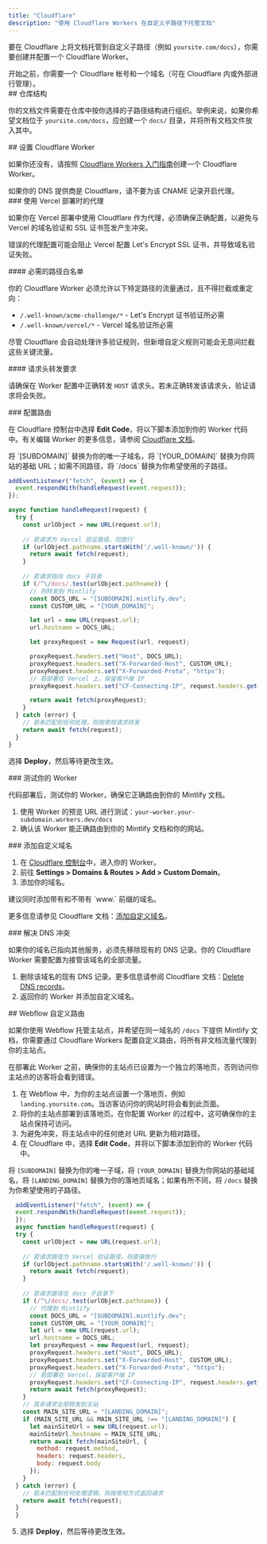 ```yaml
---
title: "Cloudflare"
description: "使用 Cloudflare Workers 在自定义子路径下托管文档"
---
```



要在 Cloudflare 上将文档托管到自定义子路径（例如 `yoursite.com/docs`），你需要创建并配置一个 Cloudflare Worker。

<Info>
  开始之前，你需要一个 Cloudflare 帐号和一个域名（可在 Cloudflare 内或外部进行管理）。
</Info>


<div id="repository-structure">
  ## 仓库结构
</div>

你的文档文件需要在仓库中按你选择的子路径结构进行组织。举例来说，如果你希望文档位于 `yoursite.com/docs`，应创建一个 `docs/` 目录，并将所有文档文件放入其中。

<div id="set-up-a-cloudflare-worker">
  ## 设置 Cloudflare Worker
</div>

如果你还没有，请按照 [Cloudflare Workers 入门指南](https://developers.cloudflare.com/workers/get-started/dashboard/)创建一个 Cloudflare Worker。

<Warning>
  如果你的 DNS 提供商是 Cloudflare，请不要为该 CNAME 记录开启代理。
</Warning>

<div id="proxies-with-vercel-deployments">
  ### 使用 Vercel 部署时的代理
</div>

如果你在 Vercel 部署中使用 Cloudflare 作为代理，必须确保正确配置，以避免与 Vercel 的域名验证和 SSL 证书签发产生冲突。

错误的代理配置可能会阻止 Vercel 配置 Let's Encrypt SSL 证书，并导致域名验证失败。

<div id="required-path-allowlist">
  #### 必需的路径白名单
</div>

你的 Cloudflare Worker 必须允许以下特定路径的流量通过，且不得拦截或重定向：

- `/.well-known/acme-challenge/*` - Let's Encrypt 证书验证所必需
- `/.well-known/vercel/*` - Vercel 域名验证所必需

尽管 Cloudflare 会自动处理许多验证规则，但新增自定义规则可能会无意间拦截这些关键流量。

<div id="header-forwarding-requirements">
  #### 请求头转发要求
</div>

请确保在 Worker 配置中正确转发 `HOST` 请求头。若未正确转发该请求头，验证请求将会失败。

<div id="configure-routing">
  ### 配置路由
</div>

在 Cloudflare 控制台中选择 **Edit Code**，将以下脚本添加到你的 Worker 代码中。有关编辑 Worker 的更多信息，请参阅 [Cloudflare 文档](https://developers.cloudflare.com/workers-ai/get-started/dashboard/#development)。

<Tip>
  将 `[SUBDOMAIN]` 替换为你的唯一子域名，将 `[YOUR_DOMAIN]` 替换为你网站的基础 URL；如需不同路径，将 `/docs` 替换为你希望使用的子路径。
</Tip>

```javascript
addEventListener("fetch", (event) => {
  event.respondWith(handleRequest(event.request));
});

async function handleRequest(request) {
  try {
    const urlObject = new URL(request.url);
    
    // 若请求为 Vercel 验证路径，则放行
    if (urlObject.pathname.startsWith('/.well-known/')) {
      return await fetch(request);
    }
    
    // 若请求指向 docs 子目录
    if (/^\/docs/.test(urlObject.pathname)) {
      // 则转发到 Mintlify
      const DOCS_URL = "[SUBDOMAIN].mintlify.dev";
      const CUSTOM_URL = "[YOUR_DOMAIN]";

      let url = new URL(request.url);
      url.hostname = DOCS_URL;

      let proxyRequest = new Request(url, request);

      proxyRequest.headers.set("Host", DOCS_URL);
      proxyRequest.headers.set("X-Forwarded-Host", CUSTOM_URL);
      proxyRequest.headers.set("X-Forwarded-Proto", "https");
      // 若部署在 Vercel 上，保留客户端 IP
      proxyRequest.headers.set("CF-Connecting-IP", request.headers.get("CF-Connecting-IP"));

      return await fetch(proxyRequest);
    }
  } catch (error) {
    // 若未匹配到任何处理，则按常规请求转发
    return await fetch(request);
  }
}
```

选择 **Deploy**，然后等待更改生效。

<Propagating />


<div id="test-your-worker">
  ### 测试你的 Worker
</div>

代码部署后，测试你的 Worker，确保它正确路由到你的 Mintlify 文档。

1. 使用 Worker 的预览 URL 进行测试：`your-worker.your-subdomain.workers.dev/docs`
2. 确认该 Worker 能正确路由到你的 Mintlify 文档和你的网站。

<div id="add-custom-domain">
  ### 添加自定义域名
</div>

1. 在 [Cloudflare 控制台](https://dash.cloudflare.com/)中，进入你的 Worker。
2. 前往 **Settings > Domains & Routes > Add > Custom Domain**。
3. 添加你的域名。

<Tip>
  建议同时添加带有和不带有 `www.` 前缀的域名。
</Tip>

更多信息请参见 Cloudflare 文档：[添加自定义域名](https://developers.cloudflare.com/workers/configuration/routing/custom-domains/#add-a-custom-domain)。 

<div id="resolve-dns-conflicts">
  ### 解决 DNS 冲突
</div>

如果你的域名已指向其他服务，必须先移除现有的 DNS 记录。你的 Cloudflare Worker 需要配置为接管该域名的全部流量。

1. 删除该域名的现有 DNS 记录。更多信息请参阅 Cloudflare 文档：[Delete DNS records](https://developers.cloudflare.com/dns/manage-dns-records/how-to/create-dns-records/#delete-dns-records)。
2. 返回你的 Worker 并添加自定义域名。

<div id="webflow-custom-routing">
  ## Webflow 自定义路由
</div>

如果你使用 Webflow 托管主站点，并希望在同一域名的 `/docs` 下提供 Mintlify 文档，你需要通过 Cloudflare Workers 配置自定义路由，将所有非文档流量代理到你的主站点。

<Warning>
  在部署此 Worker 之前，确保你的主站点已设置为一个独立的落地页，否则访问你主站点的访客将会看到错误。
</Warning>

1. 在 Webflow 中，为你的主站点设置一个落地页，例如 `landing.yoursite.com`。当访客访问你的网站时将会看到此页面。
2. 将你的主站点部署到该落地页。在你配置 Worker 的过程中，这可确保你的主站点保持可访问。
3. 为避免冲突，将主站点中的任何绝对 URL 更新为相对路径。
4. 在 Cloudflare 中，选择 **Edit Code**，并将以下脚本添加到你的 Worker 代码中。

<Tip> 将 `[SUBDOMAIN]` 替换为你的唯一子域，将 `[YOUR_DOMAIN]` 替换为你网站的基础域名，将 `[LANDING_DOMAIN]` 替换为你的落地页域名；如果有所不同，将 `/docs` 替换为你希望使用的子路径。 </Tip>

```javascript
  addEventListener("fetch", (event) => {
  event.respondWith(handleRequest(event.request));
  });
  async function handleRequest(request) {
  try {
    const urlObject = new URL(request.url);
    
    // 若请求路径为 Vercel 验证路径，则直接放行
    if (urlObject.pathname.startsWith('/.well-known/')) {
      return await fetch(request);
    }
    
    // 若请求路径在 docs 子目录下
    if (/^\/docs/.test(urlObject.pathname)) {
      // 代理到 Mintlify
      const DOCS_URL = "[SUBDOMAIN].mintlify.dev";
      const CUSTOM_URL = "[YOUR_DOMAIN]";
      let url = new URL(request.url);
      url.hostname = DOCS_URL;
      let proxyRequest = new Request(url, request);
      proxyRequest.headers.set("Host", DOCS_URL);
      proxyRequest.headers.set("X-Forwarded-Host", CUSTOM_URL);
      proxyRequest.headers.set("X-Forwarded-Proto", "https");
      // 若部署在 Vercel，保留客户端 IP
      proxyRequest.headers.set("CF-Connecting-IP", request.headers.get("CF-Connecting-IP"));
      return await fetch(proxyRequest);
    }
    // 其余请求全部转发到主站
    const MAIN_SITE_URL = "[LANDING_DOMAIN]";
    if (MAIN_SITE_URL && MAIN_SITE_URL !== "[LANDING_DOMAIN]") {
      let mainSiteUrl = new URL(request.url);
      mainSiteUrl.hostname = MAIN_SITE_URL;
      return await fetch(mainSiteUrl, {
        method: request.method,
        headers: request.headers,
        body: request.body
      });
    }
  } catch (error) {
    // 若未匹配到任何处理逻辑，则按常规方式返回请求
    return await fetch(request);
  }
  }
```

5. 选择 **Deploy**，然后等待更改生效。

<Propagating />

